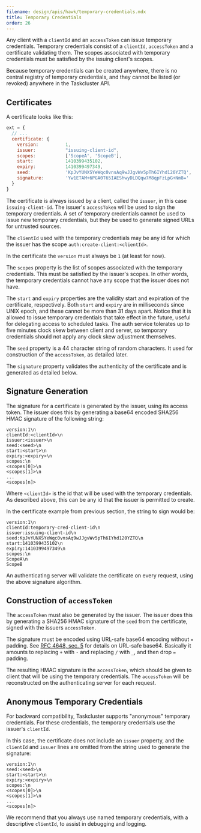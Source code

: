 ```yaml
---
filename: design/apis/hawk/temporary-credentials.mdx
title: Temporary Credentials
order: 26
---
```


Any client with a `clientId` and an `accessToken` can issue temporary
credentials. Temporary credentials consist of a `clientId`, `accessToken` and a
certificate validating them. The scopes associated with temporary credentials
must be satisfied by the issuing client's scopes.

Because temporary credentials can be created anywhere, there is no central
registry of temporary credentials, and they cannot be listed (or revoked)
anywhere in the Taskcluster API.

## Certificates

A certificate looks like this:

```js
ext = {
  // ...
  certificate: {
    version:          1,
    issuer:           "issuing-client-id",
    scopes:           ['ScopeA', 'ScopeB'],
    start:            1410399435102,
    expiry:           1410399497349,
    seed:             'KpJvYUNXSYeWqc0vnsAq9wJJgvWv5pTh6IYhd120YZTQ',
    signature:        'Yw1ETAM+6PGA0T65IAEShwyDLDQqw7M8qpFzLpG+Nm8='
  }
}
```

The certificate is always issued by a client, called the `issuer`, in this case
`issuing-client-id`.  The issuer's `accessToken` will be used to sign the
temporary credentials.  A set of temporary credentials cannot be used to issue
new temporary credentials, but they be used to generate signed URLs for
untrusted sources.

The `clientId` used with the temporary credentials may be any id for which the
issuer has the scope `auth:create-client:<clientId>`.

In the certificate the `version` must always be `1` (at least for now).

The `scopes` property is the list of scopes associated with the temporary
credentials.  This must be satisfied by the issuer's scopes. In other words,
the temporary credentials cannot have any scope that the issuer does not have.

The `start` and `expiry` properties are the validity start and expiration of the
certificate, respectively. Both `start` and `expiry` are in milliseconds since
UNIX epoch, and these cannot be more than 31 days apart. Notice that it is
allowed to issue temporary credentials that take effect in the future, useful
for delegating access to scheduled tasks. The auth service tolerates up to five
minutes clock skew between client and server, so temporary credentials should
not apply any clock skew adjustment themselves.

The `seed` property is a 44 character string of random characters. It used for
construction of the `accessToken`, as detailed later.

The `signature` property validates the authenticity of the certificate and is
generated as detailed below.

## Signature Generation

The signature for a certificate is generated by the issuer, using its access
token. The issuer does this by generating a base64 encoded SHA256 HMAC
signature of the following string:
```
version:1\n
clientId:<clientId>\n
issuer:<issuer>\n
seed:<seed>\n
start:<start>\n
expiry:<expiry>\n
scopes:\n
<scopes[0]>\n
<scopes[1]>\n
...
<scopes[n]>
```

Where `<clientId>` is the id that will be used with the temporary credentials.
As described above, this can be any id that the issuer is permitted to create.

In the certificate example from previous section, the string to sign would be:

```
version:1\n
clientId:temporary-cred-client-id\n
issuer:issuing-client-id\n
seed:KpJvYUNXSYeWqc0vnsAq9wJJgvWv5pTh6IYhd120YZTQ\n
start:1410399435102\n
expiry:1410399497349\n
scopes:\n
ScopeA\n
ScopeB
```

An authenticating server will validate the certificate on every request, using
the above signature algorithm.

## Construction of `accessToken`

The `accessToken` must also be generated by the issuer. The issuer does this
by generating a SHA256 HMAC signature of the `seed` from the certificate,
signed with the issuers `accessToken`.

The signature must be encoded using URL-safe base64 encoding without `=`
padding. See [RFC 4648, sec. 5](http://tools.ietf.org/html/rfc4648#section-5)
for details on URL-safe base64. Basically it amounts to replacing `+` with `-`
and replacing `/` with `_`, and then drop `=` padding.

The resulting HMAC signature is the `accessToken`, which should be given to
client that will be using the temporary credentials. The `accessToken` will be
reconstructed on the authenticating server for each request.

## Anonymous Temporary Credentials

For backward compatibility, Taskcluster supports "anonymous" temporary
credentials. For these credentials, the temporary credentials use the issuer's
`clientId`.

In this case, the certificate does not include an `issuer` property, and the
`clientId` and `issuer` lines are omitted from the string used to generate the
signature:

```
version:1\n
seed:<seed>\n
start:<start>\n
expiry:<expiry>\n
scopes:\n
<scopes[0]>\n
<scopes[1]>\n
...
<scopes[n]>
```

We recommend that you always use named temporary credentials, with a
descriptive `clientId`, to assist in debugging and logging.
